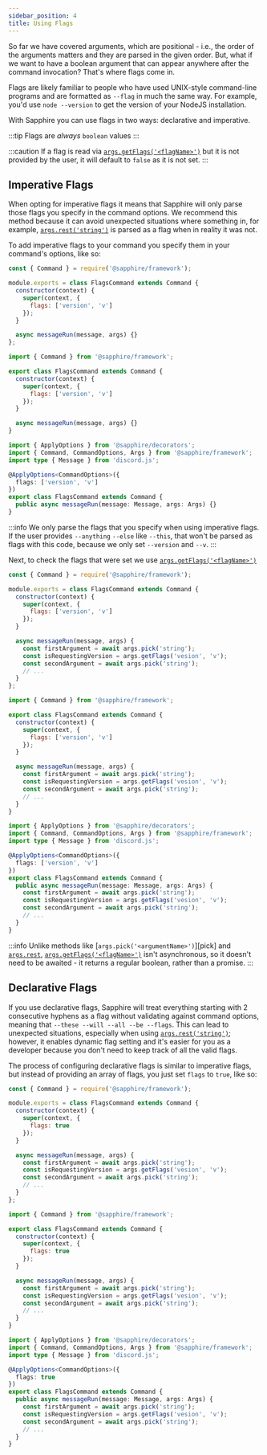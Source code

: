 ```yaml
---
sidebar_position: 4
title: Using Flags
---
```



So far we have covered arguments, which are positional - i.e., the order of the arguments matters and they are parsed in the given order. But, what if we want to have a boolean argument that can appear anywhere after the command invocation? That's where flags come in.

Flags are likely familiar to people who have used UNIX-style command-line programs and are formatted as `--flag` in much the same way. For example, you'd use `node --version` to get the version of your NodeJS installation.

With Sapphire you can use flags in two ways: declarative and imperative.

:::tip
Flags are _always_ `boolean` values
:::

:::caution
If a flag is read via [`args.getFlags('<flagName>')`][getflags] but it is not provided by the user, it will default to `false` as it is not set.
:::

## Imperative Flags

When opting for imperative flags it means that Sapphire will only parse those flags you specify in the command options.
We recommend this method because it can avoid unexpected situations where something in, for example,
[`args.rest('string')`][rest] is parsed as a flag when in reality it was not.

To add imperative flags to your command you specify them in your command's options, like so:

<Tabs groupId="language-choice">
<TabItem value="javascript" label="JavaScript" default>

```javascript {6}
const { Command } = require('@sapphire/framework');

module.exports = class FlagsCommand extends Command {
  constructor(context) {
    super(context, {
      flags: ['version', 'v']
    });
  }

  async messageRun(message, args) {}
};
```

</TabItem>
<TabItem value="ESM" label="ESM">

```javascript {6}
import { Command } from '@sapphire/framework';

export class FlagsCommand extends Command {
  constructor(context) {
    super(context, {
      flags: ['version', 'v']
    });
  }

  async messageRun(message, args) {}
}
```

</TabItem>
<TabItem value="typescript" label="TypeScript">

```typescript {6,10}
import { ApplyOptions } from '@sapphire/decorators';
import { Command, CommandOptions, Args } from '@sapphire/framework';
import type { Message } from 'discord.js';

@ApplyOptions<CommandOptions>({
  flags: ['version', 'v']
})
export class FlagsCommand extends Command {
  public async messageRun(message: Message, args: Args) {}
}
```

</TabItem>
</Tabs>

:::info
We only parse the flags that you specify when using imperative flags. If the user provides `--anything` `--else` like `--this`,
that won't be parsed as flags with this code, because we only set `--version` and `--v`.
:::

Next, to check the flags that were set we use [`args.getFlags('<flagName>')`][getflags]

<Tabs groupId="language-choice">
<TabItem value="javascript" label="JavaScript" default>

```javascript {6}
const { Command } = require('@sapphire/framework');

module.exports = class FlagsCommand extends Command {
  constructor(context) {
    super(context, {
      flags: ['version', 'v']
    });
  }

  async messageRun(message, args) {
    const firstArgument = await args.pick('string');
    const isRequestingVersion = args.getFlags('vesion', 'v');
    const secondArgument = await args.pick('string');
    // ...
  }
};
```

</TabItem>
<TabItem value="ESM" label="ESM">

```javascript {6}
import { Command } from '@sapphire/framework';

export class FlagsCommand extends Command {
  constructor(context) {
    super(context, {
      flags: ['version', 'v']
    });
  }

  async messageRun(message, args) {
    const firstArgument = await args.pick('string');
    const isRequestingVersion = args.getFlags('vesion', 'v');
    const secondArgument = await args.pick('string');
    // ...
  }
}
```

</TabItem>
<TabItem value="typescript" label="TypeScript">

```typescript {6,10}
import { ApplyOptions } from '@sapphire/decorators';
import { Command, CommandOptions, Args } from '@sapphire/framework';
import type { Message } from 'discord.js';

@ApplyOptions<CommandOptions>({
  flags: ['version', 'v']
})
export class FlagsCommand extends Command {
  public async messageRun(message: Message, args: Args) {
    const firstArgument = await args.pick('string');
    const isRequestingVersion = args.getFlags('vesion', 'v');
    const secondArgument = await args.pick('string');
    // ...
  }
}
```

</TabItem>
</Tabs>

:::info
Unlike methods like [`args.pick('<argumentName>')`][pick] and [`args.rest`][rest], [`args.getFlags('<flagName>')`][getflags] isn't asynchronous, so it doesn't need to be awaited - it returns a regular boolean, rather than a promise.
:::

## Declarative Flags

If you use declarative flags, Sapphire will treat everything starting with 2 consecutive hyphens as a flag without validating against command options, meaning that `--these --will --all --be --flags`. This can lead to unexpected situations, especially when using [`args.rest('string')`][rest]; however, it enables dynamic flag setting and it's easier for you as a developer because you don't need to keep track of all the valid flags.

The process of configuring declarative flags is similar to imperative flags, but instead of providing an array of flags, you just set `flags` to `true`, like so:

<Tabs groupId="language-choice">
<TabItem value="javascript" label="JavaScript" default>

```javascript {6}
const { Command } = require('@sapphire/framework');

module.exports = class FlagsCommand extends Command {
  constructor(context) {
    super(context, {
      flags: true
    });
  }

  async messageRun(message, args) {
    const firstArgument = await args.pick('string');
    const isRequestingVersion = args.getFlags('vesion', 'v');
    const secondArgument = await args.pick('string');
    // ...
  }
};
```

</TabItem>
<TabItem value="ESM" label="ESM">

```javascript {6}
import { Command } from '@sapphire/framework';

export class FlagsCommand extends Command {
  constructor(context) {
    super(context, {
      flags: true
    });
  }

  async messageRun(message, args) {
    const firstArgument = await args.pick('string');
    const isRequestingVersion = args.getFlags('vesion', 'v');
    const secondArgument = await args.pick('string');
    // ...
  }
}
```

</TabItem>
<TabItem value="typescript" label="TypeScript">

```typescript {6,10}
import { ApplyOptions } from '@sapphire/decorators';
import { Command, CommandOptions, Args } from '@sapphire/framework';
import type { Message } from 'discord.js';

@ApplyOptions<CommandOptions>({
  flags: true
})
export class FlagsCommand extends Command {
  public async messageRun(message: Message, args: Args) {
    const firstArgument = await args.pick('string');
    const isRequestingVersion = args.getFlags('vesion', 'v');
    const secondArgument = await args.pick('string');
    // ...
  }
}
```

</TabItem>
</Tabs>

[getflags]: ../../Documentation/api-framework/classes/Args#getflags
[rest]: ../../Documentation/api-framework/classes/Args#rest
